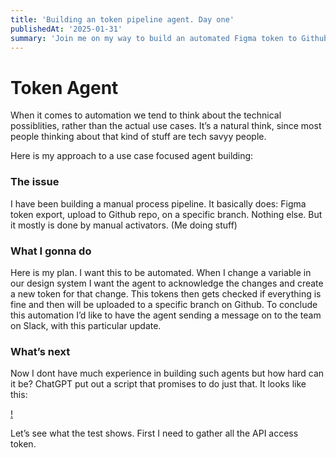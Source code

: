 ```yaml
---
title: 'Building an token pipeline agent. Day one'
publishedAt: '2025-01-31'
summary: 'Join me on my way to build an automated Figma token to Github repo pipeline'
---
```


# Token Agent
When it comes to automation we tend to think about the technical possiblities, rather than the actual use cases. It’s a natural think, since most people thinking about that kind of stuff are tech savyy people. 

Here is my approach to a use case focused agent building:

### The issue
I have been building a manual process pipeline. It basically does: Figma token export, upload to Github repo, on a specific branch. Nothing else. But it mostly is done by manual activators. (Me doing stuff)
### What I gonna do
Here is my plan. I want this to be automated. When I change a variable in our design system I want the agent to acknowledge the changes and create a new token for that change. This tokens then gets checked if everything is fine and then will be uploaded to a specific branch on Github. To conclude this automation I’d like to have the agent sending a message on to the team on Slack, with this particular update.

### What’s next
Now I dont have much experience in building such agents but how hard can it be? 
ChatGPT put out a script that promises to do just that.
It looks like this:

[!](https://i.imgur.com/J4zC0Rv.png)

Let’s see what the test shows. First I need to gather all the API access token.
